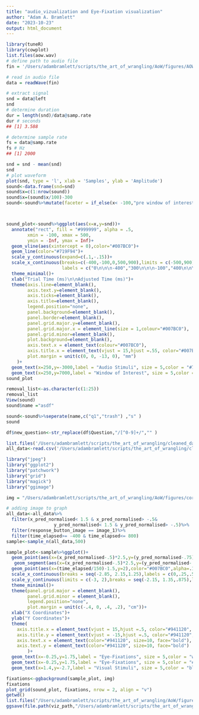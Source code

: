 ```yaml
---
title: "audio_vizualization and Eye-Fixation visualization"
author: "Adam A. Bramlett"
date: "2023-10-23"
output: html_document
---
```


```r
library(tuneR) 
library(cowplot)
list.files(aow.wav)
# define path to audio file
fin = '/Users/adambramlett/scripts/the_art_of_wrangling/AoW/figures/AOW.wav'

# read in audio file
data = readWave(fin)

# extract signal
snd = data@left
snd
# determine duration
dur = length(snd)/data@samp.rate
dur # seconds
## [1] 3.588

# determine sample rate
fs = data@samp.rate
fs # Hz
## [1] 2000

snd = snd - mean(snd)
snd
# plot waveform
plot(snd, type = 'l', xlab = 'Samples', ylab = 'Amplitude')
sound<-data.frame(snd=snd)
sound$x=c(1:nrow(sound))
sound$x=(sound$x/100)-300
sound<-sound%>%mutate(faceter = if_else(x< -100,"pre window of interest",if_else(x> -100 & x<500,"window of interest","post window of interest")))



sound_plot<-sound%>%ggplot(aes(x=x,y=snd))+
  annotate("rect", fill = "#999999", alpha = .5, 
        xmin = -100, xmax = 500,
        ymin = -Inf, ymax = Inf)+
  geom_vline(aes(xintercept = 0),color="#007BC0")+
  geom_line(color="#719F94")+
  scale_y_continuous(expand=c(.1,-.15))+
  scale_x_continuous(breaks=c(-400,-100,0,500,900),limits = c(-500,900),
                     labels = c("0\n\n\n-400","300\n\n\n-100","400\n\n\n0","800\n\n\n400","1200\n\n\n800"))+
  theme_minimal()+
  xlab("Trial Time (ms)\n\nAdjusted Time (ms)")+
  theme(axis.line=element_blank(),
        axis.text.y=element_blank(),
        axis.ticks=element_blank(),
        axis.title=element_blank(),
        legend.position="none",
        panel.background=element_blank(),
        panel.border=element_blank(),
        panel.grid.major.y=element_blank(),
        panel.grid.major.x = element_line(size = 1,colour="#007BC0"),
        panel.grid.minor=element_blank(),
        plot.background=element_blank(),
        axis.text.x = element_text(colour="#007BC0"),
        axis.title.x = element_text(vjust = 15,hjust =.55, color="#007BC0", size=14, face="bold"),
        plot.margin = unit(c(0, 0, -13, 0), "mm")
    )+
  geom_text(x=250,y=-3000,label = "Audio Stimuli", size = 5,color = "#719F94")+
  geom_text(x=250,y=7000,label = "Window of Interest", size = 5,color = "#999999")
sound_plot
```

```r
removal_list<-as.character(c(1:25))
removal_list
View(sound)
sound$name ="asdf"

sound<-sound%>%seperate(name,c("q1","trash") ,"s" )
sound

df$new_question<-str_replace(df$Question,"/[^0-9]+/","" )
```

```r
list.files('/Users/adambramlett/scripts/the_art_of_wrangling/cleaned_data/')
all_data<-read.csv('/Users/adambramlett/scripts/the_art_of_wrangling/cleaned_data/all_data.csv')

library("jpeg") 
library("ggplot2") 
library("patchwork")
library("grid")
library("magick")
library("ggimage") 
```
```r

img = "/Users/adambramlett/scripts/the_art_of_wrangling/AoW/figures/core_four_background.jpeg"

# adding image to graph  
all_data<-all_data%>%
  filter(x_pred_normalised< 1.5 & x_pred_normalised> -.5&
                  y_pred_normalised< 1.5 & y_pred_normalised> -.5)%>%
  filter(response_button_image == image_1)%>%
  filter(time_elapsed>= -400 & time_elapsed<= 800)
sample<-sample_n(all_data,500)

sample_plot<-sample%>%ggplot()+
  geom_point(aes(x=(x_pred_normalised-.5)*2.5,y=(y_pred_normalised-.75)*2),color="#941120",alpha=.5)+
   geom_segment(aes(x=(x_pred_normalised-.5)*2.5,y=(y_pred_normalised-.75)*2, xend = (time_elapsed/150)-1.5, yend = 2),alpha=.1,color="#941120")+
  geom_point(aes(x=(time_elapsed/150)-1.5,y=2),color="#007BC0",alpha=.1)+
  scale_x_continuous(breaks = seq(-2.85, 2.15,1.25),labels = c(0,.25,.5,.75,1))+
  scale_y_continuous(limits = c(-3, 2),breaks = seq(-2.15, 1.35,.875),labels = c(0,.25,.5,.75,1))+
  theme_minimal()+
  theme(panel.grid.major = element_blank(), 
        panel.grid.minor = element_blank(),
        legend.position="none",
        plot.margin = unit(c(-.4, 0, .4, .2), "cm"))+
  xlab("X Coordinates")+
  ylab("Y Coordinates")+
  theme(
    axis.title.x = element_text(vjust = 15,hjust =.5, color="#941120", size=10),
    axis.title.y = element_text(vjust = -15,hjust =.5, color="#941120", size=10),
    axis.text.x = element_text(color="#941120", size=10, face="bold"),
    axis.text.y = element_text(color="#941120", size=10, face="bold")
        )+
  geom_text(x=-0.25,y=1.75,label = "Eye-Fixations", size = 5,color = "white",face="bold")+
  geom_text(x=-0.25,y=1.75,label = "Eye-Fixations", size = 5,color = "#941120",face="bold")+
  geom_text(x=1.4,y=-2.7,label = "Visual Stimuli", size = 5,color = "black",face="bold")

fixations<-ggbackground(sample_plot, img)
fixations
plot_grid(sound_plot, fixations, nrow = 2, align = "v")
getwd()
list.files("/Users/adambramlett/scripts/the_art_of_wrangling/AoW/figures/")
ggsave(file.path(viz_path,"/Users/adambramlett/scripts/the_art_of_wrangling/AoW/figures/Core_four_R.jpeg"), width = 7, height = 8)
```




